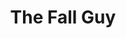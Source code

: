 ---
title: The Fall Guy
description: Based on a TV show. One year after suffering a major injury on a movie set, a stuntman is hired to find the missing star of his ex-girlfriend’s first feature film.
rating: PG
genre:
  - Action
  - Comedy
  - Drama
length: 1h 26m
cast:
  - Chris Pine
  - Ariana DeBose
  - Alan Tudyk
showtimes:
  - June 7th
  - June 8th
  - June 9th - 2pm Matinee
poster: ./images/The_Fall_Guy.jpg
trailer: https://www.youtube.com/watch?v=EySdVK0NK1Y
socialImage: ./images/The_Fall_Guy.jpg
reelAlternative: false
---